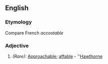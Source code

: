 ==English==
===Etymology===
Compare French ''accostable''
===Adjective===
#''(Rare):'' [[Approachable]]; [[affable]] - ''[[Hawthorne]]